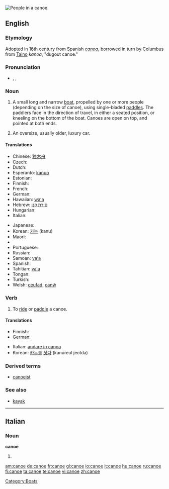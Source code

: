 {{wikipedia}}
[[Image:Muskoka canoe.jpg|thumb|right|People in a canoe.]]
{{also|canoë}}
==English==

===Etymology===

Adopted in 16th century from Spanish ''[[canoa]]'', borrowed in turn by Columbus from [[w:Taino|Taino]] ''kanoa'', "dugout canoe."

===Pronunciation===
* {{enPR|kə-no͞o'}}, {{IPA|/kəˈnuː/}}, {{SAMPA|/k@"nu:/}}
*: {{rhymes|uː}}

===Noun===
{{en-noun}}

# A small long and narrow [[boat]], propelled by one or more people (depending on the size of canoe), using single-bladed [[paddle]]s. The paddlers face in the direction of travel, in either a seated position, or kneeling on the bottom of the boat. Canoes are open on top, and pointed at both ends.
# {{slang}} An oversize, usually older, luxury car.

====Translations====
{{trans-top|small long and narrow boat}}
* Chinese: [[独木舟]]
* Czech: {{t-|cs|kánoe|f}}
* Dutch: {{t+|nl|kano|m}}
* Esperanto: [[kanuo]]
* Estonian: {{t-|et|kanuu}}
* Finnish: {{t-|fi|kanootti}}
* French: {{t+|fr|canoë|m}}
* German: {{t+|de|Kanu|n}}
* Hawaiian: [[waʻa]]
* Hebrew: [[סירת קנו]]
* Hungarian: {{t+|hu|kenu}}
* Italian: {{t+|it|canoa|f}}
{{trans-mid}}
* Japanese: {{t-|ja|カヌー|tr=kanū|sc=Jpan}}
* Korean: [[카누]] (kanu)
* Maori: {{t-|mi|waka|xs=Maori}}
* {{trreq|Persian}}
* Portuguese: {{t+|pt|canoa}}
* Russian: {{t+|ru|каноэ|n|tr=kanóe|sc=Cyrl}}
* Samoan: [[vaʻa]]
* Spanish: {{t+|es|canoa|f}}
* Tahitian: [[vaʻa]]
* Tongan: {{tø|to|vaka|xs=Tongan}}
* Turkish: {{t+|tr|kano}}
* Welsh: [[ceufad]], [[canŵ]]
{{trans-bottom}}

{{trans-top|slang: an oversize}}
{{trans-mid}}
{{trans-bottom}}

===Verb===
{{en-verb|canoe|d}}

# To [[ride]] or [[paddle]] a canoe.

====Translations====
{{trans-top|to ride or paddle a canoe}}
* Finnish: {{t-|fi|meloa}}
* German: {{t+|de|paddeln}}
{{trans-mid}}
* Italian: [[andare in canoa]]
* Korean: [[카누]]를 [[젓다]] (kanureul jeotda)
{{trans-bottom}}

===Derived terms===
* [[canoeist]]

===See also===
* [[kayak]]

[[Category:Boats]]

----

==Italian==

===Noun===
'''canoe'''

# {{plural of|[[canoa]]|lang=Italian}}

[[am:canoe]]
[[de:canoe]]
[[fr:canoe]]
[[gl:canoe]]
[[io:canoe]]
[[it:canoe]]
[[hu:canoe]]
[[ru:canoe]]
[[fi:canoe]]
[[ta:canoe]]
[[te:canoe]]
[[vi:canoe]]
[[zh:canoe]]